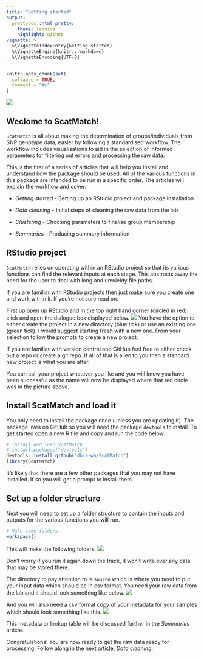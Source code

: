 ```yaml
---
title: "Getting started"
output: 
  prettydoc::html_pretty:
    theme: leonids
    highlight: github
vignette: >
  %\VignetteIndexEntry{Getting started}
  %\VignetteEngine{knitr::rmarkdown}
  %\VignetteEncoding{UTF-8}
---
```


```r
knitr::opts_chunk$set(
  collapse = TRUE,
  comment = "#>"
)
```
![](plots/scatmatch_logo.png)

## Weclome to ScatMatch!
`ScatMatch` is all about making the determination of groups/individuals from SNP 
genotype data, easier by following a standardised workflow. The workflow includes 
visualisations to aid in the selection of informed parameters for filtering out errors 
and processing the raw data.

This is the first of a series of articles that will help you install and 
understand how the package should be used. All of the various functions in this 
package are intended to be run in a specific order. The articles will explain the 
workflow and cover:

* *Getting started* - Setting up an RStudio project and package installation

* *Data cleaning* - Initial steps of cleaning the raw data from the lab

* *Clustering* - Choosing parameters to finalise group membership

* *Summaries* - Producing summary information

## RStudio project
`ScatMatch` relies on operating within an RStudio project so that its various 
functions can find the relevant inputs at each stage. This abstracts away the 
need for the user to deal with long and unwieldy file paths.

If you are familiar with RStudio projects then just make sure you create one and 
work within it. If you're not sure read on.

First up open up RStudio and in the top right hand corner (circled in red) click 
and open the dialogue box displayed below.
![](plots/project.png)
You have the option to either create the project in a new directory (blue tick) 
or use an existing one (green tick). I would suggest starting fresh with a new one. 
From your selection follow the prompts to create a new project. 

If you are familiar with version control and GitHub feel free to either check out 
a repo or create a git repo. If all of that is alien to you then a standard new 
project is what you are after.

You can call your project whatever you like and you will know you have been 
successful as the name will now be displayed where that red circle was in the 
picture above.

## Install ScatMatch and load it
You only need to install the package once (unless you are updating it). The 
package lives on GitHub so you will need the package `devtools` to install. To get 
started open a new R file and copy and run the code below.
```r
# Install and load ScatMatch
# install.packages("devtools")
devtools::install_github("dbca-wa/ScatMatch")
library(ScatMatch)
```

It's likely that there are a few other packages that you may not have installed. 
If so you will get a prompt to install them.

## Set up a folder structure
Next you will need to set up a folder structure to contain the inputs and outputs 
for the various functions you will run.
```r
# Make some folders
workspace()
```

This will make the following folders.
![](plots/fstruct.png)

Don't worry if you run it again down the track, it won't write over any data 
that may be stored there.

The directory to pay attention to is `source` which is where you need to put 
your input data which should be in csv format. You need your raw data from the 
lab and it should look something like below.
![](plots/raw.png)

And you will also need a csv format copy of your metadata for your samples which should look 
something like this.
![](plots/meta.png)

This metadata or lookup table will be discussed further in the *Summaries* article.

Congratulations! You are now ready to get the raw data ready for processing. 
Follow along in the next article, *Data cleaning*.

